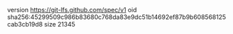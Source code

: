 version https://git-lfs.github.com/spec/v1
oid sha256:45299509c986b83680c768da83e9dc51b14692ef87b9b608568125cab3cb19d8
size 21345
